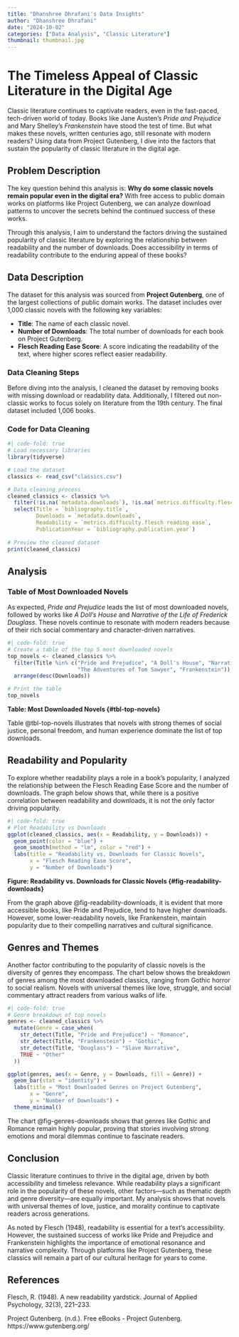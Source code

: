 ```yaml
---
title: "Dhanshree Dhrafani's Data Insights"
author: "Dhanshree Dhrafani"
date: "2024-10-02"
categories: ["Data Analysis", "Classic Literature"]
thumbnail: thumbnail.jpg
---
```


# The Timeless Appeal of Classic Literature in the Digital Age

Classic literature continues to captivate readers, even in the fast-paced, tech-driven world of today. Books like Jane Austen’s *Pride and Prejudice* and Mary Shelley’s *Frankenstein* have stood the test of time. But what makes these novels, written centuries ago, still resonate with modern readers? Using data from Project Gutenberg, I dive into the factors that sustain the popularity of classic literature in the digital age.

## Problem Description

The key question behind this analysis is: **Why do some classic novels remain popular even in the digital era?** With free access to public domain works on platforms like Project Gutenberg, we can analyze download patterns to uncover the secrets behind the continued success of these works.

Through this analysis, I aim to understand the factors driving the sustained popularity of classic literature by exploring the relationship between readability and the number of downloads. Does accessibility in terms of readability contribute to the enduring appeal of these books?

## Data Description

The dataset for this analysis was sourced from **Project Gutenberg**, one of the largest collections of public domain works. The dataset includes over 1,000 classic novels with the following key variables:

- **Title**: The name of each classic novel.
- **Number of Downloads**: The total number of downloads for each book on Project Gutenberg.
- **Flesch Reading Ease Score**: A score indicating the readability of the text, where higher scores reflect easier readability.

### Data Cleaning Steps

Before diving into the analysis, I cleaned the dataset by removing books with missing download or readability data. Additionally, I filtered out non-classic works to focus solely on literature from the 19th century. The final dataset included 1,006 books.

### Code for Data Cleaning
```r
#| code-fold: true
# Load necessary libraries
library(tidyverse)

# Load the dataset
classics <- read_csv("classics.csv")

# Data cleaning process
cleaned_classics <- classics %>%
  filter(!is.na(`metadata.downloads`), !is.na(`metrics.difficulty.flesch reading ease`)) %>%
  select(Title = `bibliography.title`, 
         Downloads = `metadata.downloads`, 
         Readability = `metrics.difficulty.flesch reading ease`,
         PublicationYear = `bibliography.publication.year`)
         
# Preview the cleaned dataset
print(cleaned_classics)

```
## Analysis

### Table of Most Downloaded Novels

As expected, *Pride and Prejudice* leads the list of most downloaded novels, followed by works like *A Doll’s House* and *Narrative of the Life of Frederick Douglass*. These novels continue to resonate with modern readers because of their rich social commentary and character-driven narratives.

```r
#| code-fold: true
# Create a table of the top 5 most downloaded novels
top_novels <- cleaned_classics %>%
  filter(Title %in% c("Pride and Prejudice", "A Doll's House", "Narrative of the Life of Frederick Douglass", 
                      "The Adventures of Tom Sawyer", "Frankenstein")) %>%
  arrange(desc(Downloads))

# Print the table
top_novels
```

**Table: Most Downloaded Novels {#tbl-top-novels}**

Table @tbl-top-novels illustrates that novels with strong themes of social justice, personal freedom, and human experience dominate the list of top downloads.

## Readability and Popularity
To explore whether readability plays a role in a book’s popularity, I analyzed the relationship between the Flesch Reading Ease Score and the number of downloads. The graph below shows that, while there is a positive correlation between readability and downloads, it is not the only factor driving popularity.

```r
#| code-fold: true
# Plot Readability vs Downloads
ggplot(cleaned_classics, aes(x = Readability, y = Downloads)) +
  geom_point(color = "blue") +
  geom_smooth(method = "lm", color = "red") +
  labs(title = "Readability vs. Downloads for Classic Novels",
       x = "Flesch Reading Ease Score",
       y = "Number of Downloads")

```

**Figure: Readability vs. Downloads for Classic Novels {#fig-readability-downloads}**

From the graph above @fig-readability-downloads, it is evident that more accessible books, like Pride and Prejudice, tend to have higher downloads. However, some lower-readability novels, like Frankenstein, maintain popularity due to their compelling narratives and cultural significance.

## Genres and Themes
Another factor contributing to the popularity of classic novels is the diversity of genres they encompass. The chart below shows the breakdown of genres among the most downloaded classics, ranging from Gothic horror to social realism. Novels with universal themes like love, struggle, and social commentary attract readers from various walks of life.

```r
#| code-fold: true
# Genre breakdown of top novels
genres <- cleaned_classics %>%
  mutate(Genre = case_when(
    str_detect(Title, "Pride and Prejudice") ~ "Romance",
    str_detect(Title, "Frankenstein") ~ "Gothic",
    str_detect(Title, "Douglass") ~ "Slave Narrative",
    TRUE ~ "Other"
  ))

ggplot(genres, aes(x = Genre, y = Downloads, fill = Genre)) +
  geom_bar(stat = "identity") +
  labs(title = "Most Downloaded Genres on Project Gutenberg",
       x = "Genre",
       y = "Number of Downloads") +
  theme_minimal()


```

The chart @fig-genres-downloads shows that genres like Gothic and Romance remain highly popular, proving that stories involving strong emotions and moral dilemmas continue to fascinate readers.

## Conclusion
Classic literature continues to thrive in the digital age, driven by both accessibility and timeless relevance. While readability plays a significant role in the popularity of these novels, other factors—such as thematic depth and genre diversity—are equally important. My analysis shows that novels with universal themes of love, justice, and morality continue to captivate readers across generations.

As noted by Flesch (1948), readability is essential for a text’s accessibility. However, the sustained success of works like Pride and Prejudice and Frankenstein highlights the importance of emotional resonance and narrative complexity. Through platforms like Project Gutenberg, these classics will remain a part of our cultural heritage for years to come.

## References
Flesch, R. (1948). A new readability yardstick. Journal of Applied Psychology, 32(3), 221–233.

Project Gutenberg. (n.d.). Free eBooks - Project Gutenberg. https://www.gutenberg.org/
